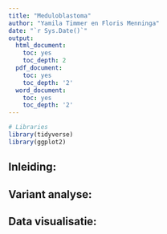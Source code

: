 ```yaml
---
title: "Meduloblastoma"
author: "Yamila Timmer en Floris Menninga"
date: "`r Sys.Date()`"
output:
  html_document:
    toc: yes
    toc_depth: 2
  pdf_document:
    toc: yes
    toc_depth: '2'
  word_document:
    toc: yes
    toc_depth: '2'
---
```


```r
# Libraries
library(tidyverse)
library(ggplot2)

```

## **Inleiding:**

## **Variant analyse:**

## **Data visualisatie:** 